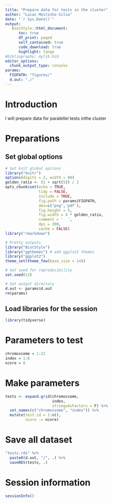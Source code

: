 ```yaml
---
title: "Prepare data for tests in the cluster"
author: "Lucas Moitinho-Silva"
date: "`r Sys.Date()`"
output:
   BiocStyle::html_document:
      toc: true
      df_print: paged
      self_contained: true
      code_download: true
      highlight: tango
#bibliography: mylib.bib
editor_options:
  chunk_output_type: console
params:
  FIGPATH: "figures/"
  d.out: "./"
---
```



# Introduction

I will prepare data for paralellel tests inthe cluster

# Preparations

## Set global options

```r
# Set knit global options
library("knitr")
options(digits = 2, width = 80)
golden_ratio <- (1 + sqrt(5)) / 2
opts_chunk$set(echo = TRUE,
               tidy = FALSE,
               include = TRUE,
               fig.path = params$FIGPATH,
               dev=c("png",'pdf'),
               fig.height = 5,
               fig.width = 4 * golden_ratio,
               comment = '  ',
               dpi = 300,
               cache = FALSE)
library("rmarkdown")

# Pretty outputs
library("BiocStyle")
library("ggthemes") # add ggplot2 themes
library("ggplot2")
theme_set(theme_few(base_size = 14))

# Set seed for reproducibility
set.seed(13)

# Set output directory
d.out <- params$d.out
rm(params)
```


## Load libraries for the session

```r
library(tidyverse)
```



# Parameters to test

```r
chromossome = 1:22
index = 1:6
ncore = 8
```

# Make parameters

```r
tests <- expand.grid(chromossome,
                     index,
                     stringsAsFactors = F) %>% 
  set_names(c("chromossome", "index")) %>% 
  mutate(test.id = 1:n(),
         ncore := ncore)
```



# Save all dataset

```r
"tests.rds" %>% 
  paste0(d.out, "/", .) %>% 
  saveRDS(tests, .)
```

# Session information

```r
sessionInfo()
```
